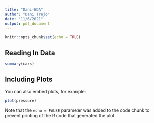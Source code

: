 ```yaml
---
title: "Dani-EDA"
author: "Dani Trejo"
date: "11/6/2021"
output: pdf_document
---
```


```r
knitr::opts_chunk$set(echo = TRUE)
```

## Reading In Data



```r
summary(cars)
```

## Including Plots

You can also embed plots, for example:

```r
plot(pressure)
```

Note that the `echo = FALSE` parameter was added to the code chunk to prevent printing of the R code that generated the plot.
